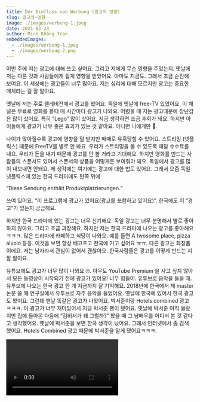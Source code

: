 ```yaml
---
title: Der Einfluss von Werbung (광고의 영향)
slug: 광고의-영향
image: ./images/werbung-1.jpeg
date: 2021-02-23
author: Minh Khang Tran
embeddedImages:
  - ./images/werbung-1.jpeg
  - ./images/werbung-2.png
---
```



<GatsbyImage
  image={getImage(props.embeddedImages[0])}
  alt={props.embeddedImages[0].name}
  className="post-img"
/>

이번 주에 저는 광고에 대해 쓰고 싶어요. 그리고 저에게 무슨 영향을 주었는지. 옛날에 저는 다른 것과 사람들에게 쉽게 영향을 받았어요. 아마도 지금도. 그래서 조금 순진해 보여요.
이 세상에는 광고들이 너무 많아요. 저는 심리에 대해 모르지만 광고는 중요한 매체라는 걸 잘 알아요.

옛날에 저는 주로 텔레비전에서 광고를 봤어요. 독일에 옛날에 free-TV 있었어요. 이 채널은 무료로 영화를 볼때 매 시간마다 광고가 나와요. 어렸을 때 저는 광고때문에 장난감은 많이 샀어요. 특히 “Lego” 많이 샀어요. 지금 생각하면 조금 후회가 돼요. 하지만 아이들에게 광고가 너무 좋은 효과가 있는 것 같아요. 아니면 나에게만 🥺.

나이가 많아질수록 광고에 영향을 덜 받지만 때때로 유혹당할 수 있어요. 스트리밍 (넷플릭스) 때문에 FreeTV를 별로 안 봐요. 우리가 스트리밍을 볼 수 있도록 매달 수수료를 내요. 우리가 돈을 내기 때문에 광고를 안 볼 거라고 기대해요. 하지만 영화를 만드는 사람들의 스폰서도 있어서 스폰서의 상품을 어떻게든 보여줘야 돼요.
독일에서 광고를 많이 내보내면 안돼요. 제 생각에는 여기에는 광고에 대한 법도 있어요. 그래서 요즘 독일 넷플릭스에 있는 한국 드라마에도 왼쪽 위에 <p rot="true">“Diese Sendung enthält Produktplatzierungen.“</p> 쓰여 있어요. “이 프로그램에 광고가 있어요(광고를 포함하고 있어요)”. 한국에도 이 “경고”가 있는지 궁금해요.

<GatsbyImage
  image={getImage(props.embeddedImages[1])}
  alt={props.embeddedImages[1].name}
  className="post-img"
/>

하지만 한국 드라마에 있는 광고는 너무 신기해요. 독일 광고는 너무 분명해서 별로 좋아하지 않아요. 그리고 조금 과장해요. 하지만 저는 한국 드라마에 나오는 광고를 좋아해요 ㅋㅋㅋ. 많은 드라마에 카페하고 식당이 나와요. 예를 들면 A twosome place, pizza alvolo 등등. 이것을 보면 항상 배고프고 한국에 가고 싶어요 ㅠㅠ.
다른 광고는 화장품이에요. 저는 남자라서 관심이 없어서 괜찮아요. 한국사람들은 광고를 어떻게 만드는 지 잘 알아요.

유튜브에도 광고가 너무 많이 나와요 🙄. 아무도 YouTube Premium 을 사고 싶지 않아서 모든 동영상이 시작되기 전에 광고가 있어요! 너무 힘들어. 유튜브로 음악을 들을 때.
유투브에 나오는 한국 광고 한 개 지금까지 잘 기억해요.
2018년에 한국에서 제 master 논문 쓸 때 연구실에서 유투브로 자주 음악을 들었어요. 옛날에 한국에 있어서 한국 광고도 봤어요. 그런데 맨날 똑같은 광고가 나왔어요. 박서준이랑 Hotels combined 광고 ㅋㅋㅋ. 이 광고가 너무 재미있어서 지금 박서준 팬이 됐어요. 옛날에 박서준 아직 몰랐지만 집에 돌아온 다음에 “김비서가 왜 그럴까?” 봤을 때 그 남배우를 어디서 본 것 같다고 생각했어요. 옛날에 박서준을 보면 한국 생각이 났어요. 그래서 인터넷에서 좀 검색 했어요.
Hotels Combined 광고 때문에 박서준을 알게 됐어요ㅋㅋㅋ.

<Video />

제 생각에는 모든 사람들이 광고의 영향을 잘 알아요. 모든 것은 단점하고 장점이 있어요. 🤗.
이 블로그 포스팅은 서강 책의 7과를 복습하고 썼어요. 다음 주에 마지막 과를 복습할게요. 벌써 서강 책 한 권 끝냈어요. 아직 많이 부족하니까 많이 도와주세요.
그럼, 다음 주에 만납시다🙃.
